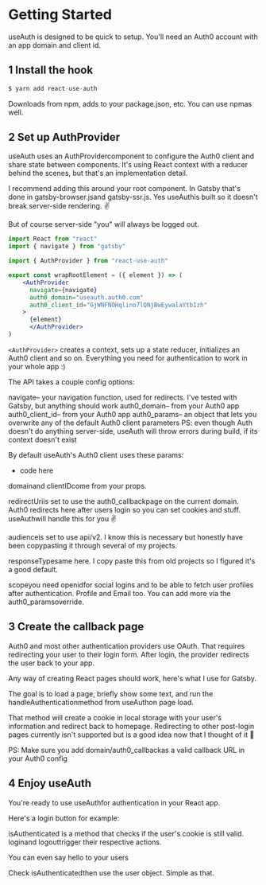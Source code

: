 # Getting Started

useAuth is designed to be quick to setup. You'll need an Auth0 account with an app domain and client id.


## 1 Install the hook

```js
$ yarn add react-use-auth
```

Downloads from npm, adds to your package.json, etc. You can use npmas well.


## 2 Set up AuthProvider


useAuth uses an AuthProvidercomponent to configure the Auth0 client and share state between components. It's using React context with a reducer behind the scenes, but that's an implementation detail.

I recommend adding this around your root component. In Gatsby that's done in gatsby-browser.jsand gatsby-ssr.js. Yes useAuthis built so it doesn't break server-side rendering. ✌️

But of course server-side "you" will always be logged out.

```jsx
import React from "react"
import { navigate } from "gatsby"

import { AuthProvider } from "react-use-auth"

export const wrapRootElement = ({ element }) => (
    <AuthProvider
      navigate={navigate}
      auth0_domain="useauth.auth0.com"
      auth0_client_id="GjWNFNOHqlino7lQNjBwEywalaYtbIzh"
    >
      {element}
      </AuthProvider>
)
```

```<AuthProvider>``` creates a context, sets up a state reducer, initializes an Auth0 client and so on. Everything you need for authentication to work in your whole app :)

The API takes a couple config options:

navigate– your navigation function, used for redirects. I've tested with Gatsby, but anything should work
auth0_domain– from your Auth0 app
auth0_client_id– from your Auth0 app
auth0_params– an object that lets you overwrite any of the default Auth0 client parameters
PS: even though Auth doesn't do anything server-side, useAuth will throw errors during build, if its context doesn't exist

By default useAuth's Auth0 client uses these params:

- code here

domainand clientIDcome from your props.

redirectUriis set to use the auth0_callbackpage on the current domain. Auth0 redirects here after users login so you can set cookies and stuff. useAuthwill handle this for you ✌️

audienceis set to use api/v2. I know this is necessary but honestly have been copypasting it through several of my projects.

responseTypesame here. I copy paste this from old projects so I figured it's a good default.

scopeyou need openidfor social logins and to be able to fetch user profiles after authentication. Profile and Email too. You can add more via the auth0_paramsoverride.

## 3 Create the callback page


Auth0 and most other authentication providers use OAuth. That requires redirecting your user to their login form. After login, the provider redirects the user back to your app.

Any way of creating React pages should work, here's what I use for Gatsby.

The goal is to load a page, briefly show some text, and run the handleAuthenticationmethod from useAuthon page load.

That method will create a cookie in local storage with your user's information and redirect back to homepage. Redirecting to other post-login pages currently isn't supported but is a good idea now that I thought of it 🤔

PS: Make sure you add domain/auth0_callbackas a valid callback URL in your Auth0 config

## 4 Enjoy useAuth


You're ready to use useAuthfor authentication in your React app.

Here's a login button for example:

isAuthenticated is a method that checks if the user's cookie is still valid. loginand logouttrigger their respective actions.

You can even say hello to your users

Check isAuthenticatedthen use the user object. Simple as that.
